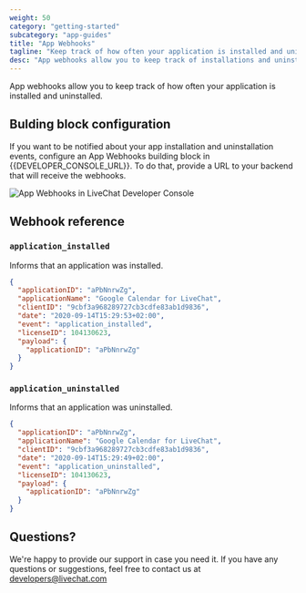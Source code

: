 ```yaml
---
weight: 50
category: "getting-started"
subcategory: "app-guides"
title: "App Webhooks"
tagline: "Keep track of how often your application is installed and uninstalled with app webhooks."
desc: "App webhooks allow you to keep track of installations and uninstallations of your app. To be notified about those events, configure app webhooks in Developer Console."
---
```


App webhooks allow you to keep track of how often your application is installed and uninstalled.

## Bulding block configuration

If you want to be notified about your app installation and uninstallation events, configure an App Webhooks building block in {{DEVELOPER_CONSOLE_URL}}. To do that, provide a URL to your backend that will receive the webhooks.

![App Webhooks in LiveChat Developer Console](/images/getting-started/app-guides/app-webhooks/app-webhooks-livechat.png)

## Webhook reference

### `application_installed`

Informs that an application was installed.

<CodeResponse>

```json
{
  "applicationID": "aPbNnrwZg",
  "applicationName": "Google Calendar for LiveChat",
  "clientID": "9cbf3a968289727cb3cdfe83ab1d9836",
  "date": "2020-09-14T15:29:53+02:00",
  "event": "application_installed",
  "licenseID": 104130623,
  "payload": {
    "applicationID": "aPbNnrwZg"
  }
}
```

</CodeResponse>

### `application_uninstalled`

Informs that an application was uninstalled.

<CodeResponse>

```json
{
  "applicationID": "aPbNnrwZg",
  "applicationName": "Google Calendar for LiveChat",
  "clientID": "9cbf3a968289727cb3cdfe83ab1d9836",
  "date": "2020-09-14T15:29:49+02:00",
  "event": "application_uninstalled",
  "licenseID": 104130623,
  "payload": {
    "applicationID": "aPbNnrwZg"
  }
}
```

</CodeResponse>

## Questions?

We're happy to provide our support in case you need it. If you have any questions or suggestions, feel free to contact us at [developers@livechat.com](mailto:developers@livechat.com)
